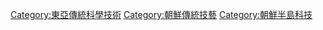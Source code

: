 [[Category:東亞傳統科學技術|Category:東亞傳統科學技術]]
[[Category:朝鮮傳統技藝|Category:朝鮮傳統技藝]]
[[Category:朝鮮半島科技|Category:朝鮮半島科技]]